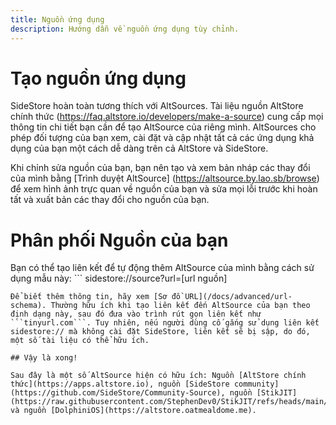 ```yaml
---
title: Nguồn ứng dụng
description: Hướng dẫn về nguồn ứng dụng tùy chỉnh.
---
```


# Tạo nguồn ứng dụng

SideStore hoàn toàn tương thích với AltSources. Tài liệu nguồn AltStore chính thức (https://faq.altstore.io/developers/make-a-source) cung cấp mọi thông tin chi tiết bạn cần để tạo AltSource của riêng mình. AltSources cho phép đối tượng của bạn xem, cài đặt và cập nhật tất cả các ứng dụng khả dụng của bạn một cách dễ dàng trên cả AltStore và SideStore.

Khi chỉnh sửa nguồn của bạn, bạn nên tạo và xem bản nháp các thay đổi của mình bằng [Trình duyệt AltSource] (https://altsource.by.lao.sb/browse) để xem hình ảnh trực quan về nguồn của bạn và sửa mọi lỗi trước khi hoàn tất và xuất bản các thay đổi cho nguồn của bạn.

# Phân phối Nguồn của bạn

Bạn có thể tạo liên kết để tự động thêm AltSource của mình bằng cách sử dụng mẫu này: ```
sidestore://source?url=[url nguồn]
```
Để biết thêm thông tin, hãy xem [Sơ đồ URL](/docs/advanced/url-schema). Thường hữu ích khi tạo liên kết đến AltSource của bạn theo định dạng này, sau đó đưa vào trình rút gọn liên kết như ```tinyurl.com```. Tuy nhiên, nếu người dùng cố gắng sử dụng liên kết sidestore:// mà không cài đặt SideStore, liên kết sẽ bị sập, do đó, một số tài liệu có thể hữu ích.

## Vậy là xong!

Sau đây là một số AltSource hiện có hữu ích: Nguồn [AltStore chính thức](https://apps.altstore.io), nguồn [SideStore community](https://github.com/SideStore/Community-Source), nguồn [StikJIT](https://raw.githubusercontent.com/StephenDev0/StikJIT/refs/heads/main/repo.json) và nguồn [DolphiniOS](https://altstore.oatmealdome.me).
